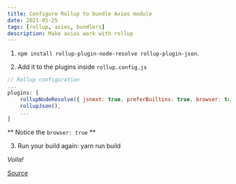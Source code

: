 ```yaml
---
title: Configure Rollup to bundle Axios module
date: 2021-05-25
tags: [rollup, axios, bundlers]
description: Make axios work with rollup
---
```


1. `npm install rollup-plugin-node-resolve rollup-plugin-json`.

2. Add it to the plugins inside `rollup.config.js`

```js
// Rollup configuration
...
plugins: [
    rollupNodeResolve({ jsnext: true, preferBuiltins: true, browser: true }),
    rollupJson(),
    ...
]
```

** Notice the `browser: true` **

3. Run your build again: yarn run build

_Voila!_

[Source](https://github.com/axios/axios/issues/1259)
